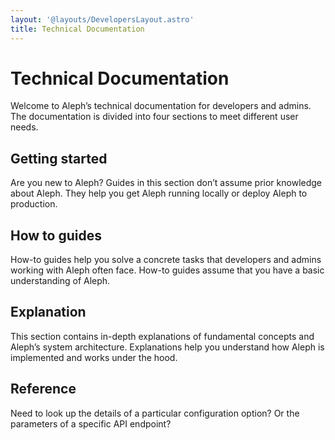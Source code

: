 ```yaml
---
layout: '@layouts/DevelopersLayout.astro'
title: Technical Documentation
---
```


# Technical Documentation

<p class="lead">Welcome to Aleph’s technical documentation for developers and admins. The documentation is divided into four sections to meet different user needs.</p>

## Getting started

Are you new to Aleph? Guides in this section don’t assume prior knowledge about Aleph. They help you get Aleph running locally or deploy Aleph to production.

## How to guides

How-to guides help you solve a concrete tasks that developers and admins working with Aleph often face. How-to guides assume that you have a basic understanding of Aleph.

## Explanation

This section contains in-depth explanations of fundamental concepts and Aleph’s system architecture. Explanations help you understand how Aleph is implemented and works under the hood.

## Reference

Need to look up the details of a particular configuration option? Or the parameters of a specific API endpoint?
